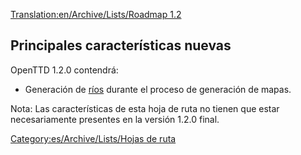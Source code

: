 [[Translation:en/Archive/Lists/Roadmap 1.2]]

{{es/Archive/Lists/Encabezamiento hoja de ruta|
Anterior=es/Archive/Lists/Hoja de ruta 1.1|
Actual=Hoja de ruta 1.2|
Siguiente=es/Hoja de ruta 1.3|
}}

==Principales características nuevas==

OpenTTD 1.2.0 contendrá:

* Generación de [[es/Ríos|ríos]] durante el proceso de generación de mapas.


Nota: Las características de esta hoja de ruta no tienen que estar necesariamente presentes en la versión 1.2.0 final.
[[Category:es/Archive/Lists/Hojas de ruta]]